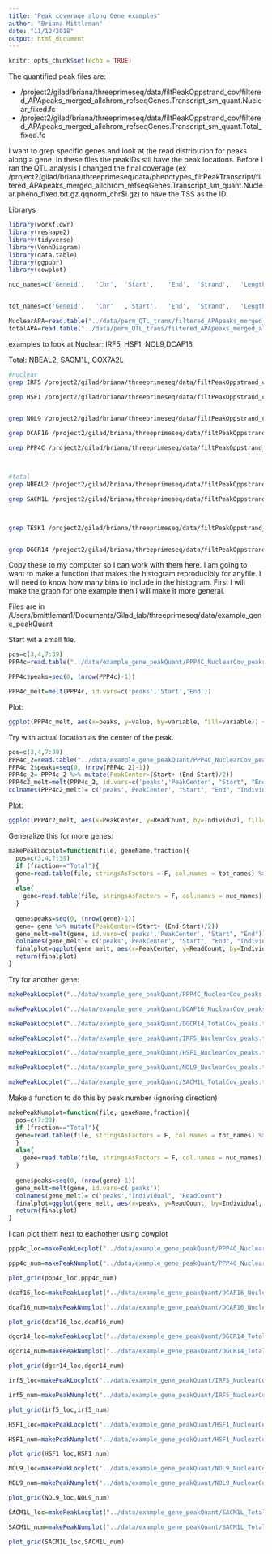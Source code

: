 ```yaml
---
title: "Peak coverage along Gene examples"
author: "Briana Mittleman"
date: "11/12/2018"
output: html_document
---
```


```r
knitr::opts_chunk$set(echo = TRUE)
```


The quantified peak files are:  

* /project2/gilad/briana/threeprimeseq/data/filtPeakOppstrand_cov/filtered_APApeaks_merged_allchrom_refseqGenes.Transcript_sm_quant.Nuclear_fixed.fc
* /project2/gilad/briana/threeprimeseq/data/filtPeakOppstrand_cov/filtered_APApeaks_merged_allchrom_refseqGenes.Transcript_sm_quant.Total_fixed.fc


I want to grep specific genes and look at the read distribution for peaks along a gene. In these files the peakIDs stil have the peak locations. Before I ran the QTL analysis I changed the final coverage (ex /project2/gilad/briana/threeprimeseq/data/phenotypes_filtPeakTranscript/filtered_APApeaks_merged_allchrom_refseqGenes.Transcript_sm_quant.Nuclear.pheno_fixed.txt.gz.qqnorm_chr$i.gz) to have the TSS as the ID.  

Librarys
```r
library(workflowr)
library(reshape2)
library(tidyverse)
library(VennDiagram)
library(data.table)
library(ggpubr)
library(cowplot)
```

```r
nuc_names=c('Geneid',	'Chr',	'Start',	'End',	'Strand',	'Length',	'18486_N'	,'18497_N',	'18500_N'	,'18505_N',	'18508_N'	,'18511_N',	'18519_N',	'18520_N',	'18853_N'	,'18858_N',	'18861_N',	'18870_N'	,'18909_N'	,'18912_N'	,'18916_N',	'19092_N'	,'19093_N',	'19119_N',	'19128_N'	,'19130_N',	'19131_N'	,'19137_N',	'19140_N',	'19141_N'	,'19144_N',	'19152_N'	,'19153_N',	'19160_N'	,'19171_N',	'19193_N'	,'19200_N',	'19207_N',	'19209_N',	'19210_N',	'19223_N'	,'19225_N',	'19238_N'	,'19239_N',	'19257_N')


tot_names=c('Geneid',	'Chr'	,'Start',	'End',	'Strand',	'Length',	'18486_T',	'18497_T'	,'18500_T','18505_T',	'18508_T'	,'18511_T',	'18519_T',	'18520_T',	'18853_T',	'18858_T',	'18861_T',	'18870_T',	'18909_T'	,'18912_T',	'18916_T',	'19092_T'	,'19093_T',	'19119_T',	'19128_T',	'19130_T',	'19131_T'	,'19137_T',	'19140_T'	,'19141_T',	'19144_T',	'19152_T'	,'19153_T',	'19160_T'	,'19171_T',	'19193_T',	'19200_T',	'19207_T'	,'19209_T'	,'19210_T',	'19223_T',	'19225_T',	'19238_T',	'19239_T',	'19257_T')

```



```r
NuclearAPA=read.table("../data/perm_QTL_trans/filtered_APApeaks_merged_allchrom_refseqGenes_pheno_Nuclear_transcript_permResBH.txt", stringsAsFactors = F, header=T)  %>% mutate(sig=ifelse(-log10(bh)>=1, 1,0 )) %>%  separate(pid, sep = ":", into=c("chr", "start", "end", "id")) %>% separate(id, sep = "_", into=c("gene", "strand", "peak")) %>% filter(sig==1)
totalAPA=read.table("../data/perm_QTL_trans/filtered_APApeaks_merged_allchrom_refseqGenes_pheno_Total_transcript_permResBH.txt", stringsAsFactors = F, header=T)  %>% mutate(sig=ifelse(-log10(bh)>=1, 1,0 )) %>%  separate(pid, sep = ":", into=c("chr", "start", "end", "id")) %>% separate(id, sep = "_", into=c("gene", "strand", "peak")) %>% filter(sig==1)
```

examples to look at 
Nuclear: IRF5, HSF1, NOL9,DCAF16,

Total: NBEAL2, SACM1L, COX7A2L 


```bash

#nuclear
grep IRF5 /project2/gilad/briana/threeprimeseq/data/filtPeakOppstrand_cov/filtered_APApeaks_merged_allchrom_refseqGenes.Transcript_sm_quant.Nuclear_fixed.fc > /project2/gilad/briana/threeprimeseq/data/example_gene_peakQuant/IRF5_NuclearCov_peaks.txt

grep HSF1 /project2/gilad/briana/threeprimeseq/data/filtPeakOppstrand_cov/filtered_APApeaks_merged_allchrom_refseqGenes.Transcript_sm_quant.Nuclear_fixed.fc > /project2/gilad/briana/threeprimeseq/data/example_gene_peakQuant/HSF1_NuclearCov_peaks.txt


grep NOL9 /project2/gilad/briana/threeprimeseq/data/filtPeakOppstrand_cov/filtered_APApeaks_merged_allchrom_refseqGenes.Transcript_sm_quant.Nuclear_fixed.fc > /project2/gilad/briana/threeprimeseq/data/example_gene_peakQuant/NOL9_NuclearCov_peaks.txt

grep DCAF16 /project2/gilad/briana/threeprimeseq/data/filtPeakOppstrand_cov/filtered_APApeaks_merged_allchrom_refseqGenes.Transcript_sm_quant.Nuclear_fixed.fc > /project2/gilad/briana/threeprimeseq/data/example_gene_peakQuant/DCAF16_NuclearCov_peaks.txt

grep PPP4C /project2/gilad/briana/threeprimeseq/data/filtPeakOppstrand_cov/filtered_APApeaks_merged_allchrom_refseqGenes.Transcript_sm_quant.Nuclear_fixed.fc > /project2/gilad/briana/threeprimeseq/data/example_gene_peakQuant/PPP4C_NuclearCov_peaks.txt



#total
grep NBEAL2 /project2/gilad/briana/threeprimeseq/data/filtPeakOppstrand_cov/filtered_APApeaks_merged_allchrom_refseqGenes.Transcript_sm_quant.Total_fixed.fc > /project2/gilad/briana/threeprimeseq/data/example_gene_peakQuant/NBEAL2_TotalCov_peaks.txt

grep SACM1L /project2/gilad/briana/threeprimeseq/data/filtPeakOppstrand_cov/filtered_APApeaks_merged_allchrom_refseqGenes.Transcript_sm_quant.Total_fixed.fc > /project2/gilad/briana/threeprimeseq/data/example_gene_peakQuant/SACM1L_TotalCov_peaks.txt



grep TESK1 /project2/gilad/briana/threeprimeseq/data/filtPeakOppstrand_cov/filtered_APApeaks_merged_allchrom_refseqGenes.Transcript_sm_quant.Total_fixed.fc > /project2/gilad/briana/threeprimeseq/data/example_gene_peakQuant/TESK1_TotalCov_peaks.txt  


grep DGCR14 /project2/gilad/briana/threeprimeseq/data/filtPeakOppstrand_cov/filtered_APApeaks_merged_allchrom_refseqGenes.Transcript_sm_quant.Total_fixed.fc > /project2/gilad/briana/threeprimeseq/data/example_gene_peakQuant/DGCR14_TotalCov_peaks.txt  

```


Copy these to my computer so I can work with them here. I am going to want to make a function that makes the histogram reproducibly for anyfile. I will need to know how many bins to include in the histogram. First I will make the graph for one example then I will make it more general.  

Files are in  /Users/bmittleman1/Documents/Gilad_lab/threeprimeseq/data/example_gene_peakQuant


Start wit a small file. 

```r
pos=c(3,4,7:39)
PPP4c=read.table("../data/example_gene_peakQuant/PPP4C_NuclearCov_peaks.txt", stringsAsFactors = F, col.names = nuc_names) %>% select(pos)

PPP4c$peaks=seq(0, (nrow(PPP4c)-1))

PPP4c_melt=melt(PPP4c, id.vars=c('peaks','Start','End'))
```

Plot:  
```r
ggplot(PPP4c_melt, aes(x=peaks, y=value, by=variable, fill=variable)) + geom_histogram(stat="identity")
```

Try with actual location as the center of the peak.  

```r
pos=c(3,4,7:39)
PPP4c_2=read.table("../data/example_gene_peakQuant/PPP4C_NuclearCov_peaks.txt", stringsAsFactors = F, col.names = tot_names) %>% select(pos)
PPP4c_2$peaks=seq(0, (nrow(PPP4c_2)-1))
PPP4c_2= PPP4c_2 %>% mutate(PeakCenter=(Start+ (End-Start)/2))
PPP4c2_melt=melt(PPP4c_2, id.vars=c('peaks','PeakCenter', "Start", "End"))
colnames(PPP4c2_melt)= c('peaks','PeakCenter', "Start", "End", "Individual", "ReadCount")
```

Plot:  
```r
ggplot(PPP4c2_melt, aes(x=PeakCenter, y=ReadCount, by=Individual, fill=Individual)) + geom_histogram(stat="identity") + labs(title="Peak Coverage and Location PP4c")
```


Generalize this for more genes:  

```r
makePeakLocplot=function(file, geneName,fraction){
  pos=c(3,4,7:39)
  if (fraction=="Total"){
  gene=read.table(file, stringsAsFactors = F, col.names = tot_names) %>% select(pos)
  }
  else{
    gene=read.table(file, stringsAsFactors = F, col.names = nuc_names) %>% select(pos)
  }
  
  gene$peaks=seq(0, (nrow(gene)-1))
  gene= gene %>% mutate(PeakCenter=(Start+ (End-Start)/2))
  gene_melt=melt(gene, id.vars=c('peaks','PeakCenter', "Start", "End"))
  colnames(gene_melt)= c('peaks','PeakCenter', "Start", "End", "Individual", "ReadCount")
  finalplot=ggplot(gene_melt, aes(x=PeakCenter, y=ReadCount, by=Individual, fill=Individual)) + geom_histogram(stat="identity", show.legend = FALSE) + labs(title=paste("Peak Coverage and Location", geneName, sep = " ")) 
  return(finalplot)
}
```

Try for another gene:  

```r
makePeakLocplot("../data/example_gene_peakQuant/PPP4C_NuclearCov_peaks.txt",'PPP4c',"Nuclear")
```

```r
makePeakLocplot("../data/example_gene_peakQuant/DCAF16_NuclearCov_peaks.txt",'DCAF16',"Nuclear")
```
```r
makePeakLocplot("../data/example_gene_peakQuant/DGCR14_TotalCov_peaks.txt",'DGCR14',"Total")
```


```r
makePeakLocplot("../data/example_gene_peakQuant/IRF5_NuclearCov_peaks.txt",'IRF5',"Nuclear")
```

```r
makePeakLocplot("../data/example_gene_peakQuant/HSF1_NuclearCov_peaks.txt",'HSF1',"Nuclear")
```
```r
makePeakLocplot("../data/example_gene_peakQuant/NOL9_NuclearCov_peaks.txt",'NOL9',"Nuclear")
```


```r
makePeakLocplot("../data/example_gene_peakQuant/SACM1L_TotalCov_peaks.txt",'SACM1L',"Total")
```


Make a function to do this by peak number (ignoring direction)  

```r
makePeakNumplot=function(file, geneName,fraction){
  pos=c(7:39)
  if (fraction=="Total"){
  gene=read.table(file, stringsAsFactors = F, col.names = tot_names) %>% select(pos)
  }
  else{
    gene=read.table(file, stringsAsFactors = F, col.names = nuc_names) %>% select(pos)
  }
  
  gene$peaks=seq(0, (nrow(gene)-1))
  gene_melt=melt(gene, id.vars=c('peaks'))
  colnames(gene_melt)= c('peaks',"Individual", "ReadCount")
  finalplot=ggplot(gene_melt, aes(x=peaks, y=ReadCount, by=Individual, fill=Individual)) + geom_histogram(stat="identity", show.legend = FALSE) + labs(title=paste("Peak Coverage", geneName, sep = " ")) 
  return(finalplot)
}
```


I can plot them next to eachother using cowplot  
```r
ppp4c_loc=makePeakLocplot("../data/example_gene_peakQuant/PPP4C_NuclearCov_peaks.txt",'PPP4c',"Nuclear")

ppp4c_num=makePeakNumplot("../data/example_gene_peakQuant/PPP4C_NuclearCov_peaks.txt",'PPP4c',"Nuclear")

plot_grid(ppp4c_loc,ppp4c_num)
```

```r

dcaf16_loc=makePeakLocplot("../data/example_gene_peakQuant/DCAF16_NuclearCov_peaks.txt",'DCAF16',"Nuclear")

dcaf16_num=makePeakNumplot("../data/example_gene_peakQuant/DCAF16_NuclearCov_peaks.txt",'DCAF16',"Nuclear")

plot_grid(dcaf16_loc,dcaf16_num)

```



```r


dgcr14_loc=makePeakLocplot("../data/example_gene_peakQuant/DGCR14_TotalCov_peaks.txt",'DGCR14',"Total")

dgcr14_num=makePeakNumplot("../data/example_gene_peakQuant/DGCR14_TotalCov_peaks.txt",'DGCR14',"Total")

plot_grid(dgcr14_loc,dgcr14_num)

```


```r

irf5_loc=makePeakLocplot("../data/example_gene_peakQuant/IRF5_NuclearCov_peaks.txt",'IRF5',"Nuclear")

irf5_num=makePeakNumplot("../data/example_gene_peakQuant/IRF5_NuclearCov_peaks.txt",'IRF5',"Nuclear")

plot_grid(irf5_loc,irf5_num)
```

```r


HSF1_loc=makePeakLocplot("../data/example_gene_peakQuant/HSF1_NuclearCov_peaks.txt",'HSF1',"Nuclear")

HSF1_num=makePeakNumplot("../data/example_gene_peakQuant/HSF1_NuclearCov_peaks.txt",'HSF1',"Nuclear")

plot_grid(HSF1_loc,HSF1_num)
```



```r

NOL9_loc=makePeakLocplot("../data/example_gene_peakQuant/NOL9_NuclearCov_peaks.txt",'NOL9',"Nuclear")

NOL9_num=makePeakNumplot("../data/example_gene_peakQuant/NOL9_NuclearCov_peaks.txt",'NOL9',"Nuclear")

plot_grid(NOL9_loc,NOL9_num)

```


```r

SACM1L_loc=makePeakLocplot("../data/example_gene_peakQuant/SACM1L_TotalCov_peaks.txt",'SACM1L',"Total")

SACM1L_num=makePeakNumplot("../data/example_gene_peakQuant/SACM1L_TotalCov_peaks.txt",'SACM1L',"Total")

plot_grid(SACM1L_loc,SACM1L_num)
```
